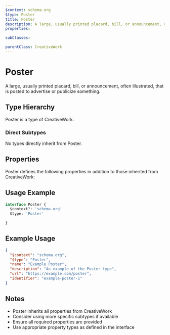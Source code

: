 ```yaml
---
$context: schema.org
$type: Poster
title: Poster
description: A large, usually printed placard, bill, or announcement, often illustrated, that is posted to advertise or publicize something.
properties:

subClasses:

parentClass: CreativeWork
---
```


# Poster

A large, usually printed placard, bill, or announcement, often illustrated, that is posted to advertise or publicize something.

## Type Hierarchy

Poster is a type of CreativeWork.

### Direct Subtypes

No types directly inherit from Poster.

## Properties

Poster defines the following properties in addition to those inherited from CreativeWork:



## Usage Example

```typescript
interface Poster {
  $context?: 'schema.org'
  $type: 'Poster'

}
```

## Example Usage

```json
{
  "$context": "schema.org",
  "$type": "Poster",
  "name": "Example Poster",
  "description": "An example of the Poster type",
  "url": "https://example.com/poster",
  "identifier": "example-poster-1"
}
```

## Notes

- Poster inherits all properties from CreativeWork
- Consider using more specific subtypes if available
- Ensure all required properties are provided
- Use appropriate property types as defined in the interface
